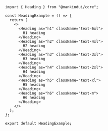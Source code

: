 ```tsx
import { Heading } from "@mankindui/core";

const HeadingExample = () => {
  return (
    <>
      <Heading as="h1" className="text-6xl">
        H1 heading
      </Heading>
      <Heading as="h2" className="text-4xl">
        H2 heading
      </Heading>
      <Heading as="h3" className="text-3xl">
        H3 heading
      </Heading>
      <Heading as="h4" className="text-2xl">
        H4 heading
      </Heading>
      <Heading as="h5" className="text-xl">
        H5 heading
      </Heading>
      <Heading as="h6" className="text-m">
        H6 heading
      </Heading>
    </>
  );
};

export default HeadingExample;
```
